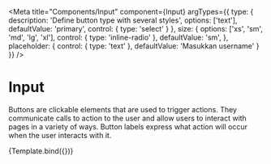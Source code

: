 
<Meta
  title="Components/Input"
  component={Input}
  argTypes={{
    type: {
      description: 'Define button type with several styles',
      options: ['text'],
      defaultValue: 'primary',
      control: { type: 'select' }
    },
    size: {
        options: ['xs', 'sm', 'md', 'lg', 'xl'],
        control: { type: 'inline-radio' },
        defaultValue: 'sm',
    },
    placeholder: {
        control: { type: 'text' },
        defaultValue: 'Masukkan username'
    }
  }}
/>

# Input

Buttons are clickable elements that are used to trigger actions. They communicate calls to action to the user and allow users to interact with pages in a variety of ways. Button labels express what action will occur when the user interacts with it.


<Canvas>
    <Story name="Overview">
        {Template.bind({})}
    </Story>
</Canvas>